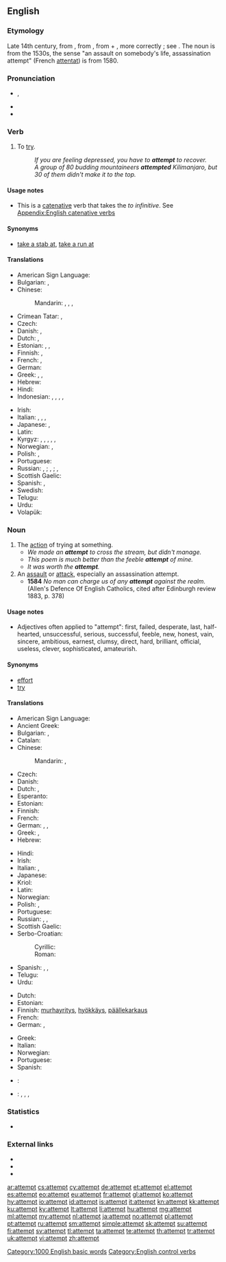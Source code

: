 ==English==

===Etymology===
Late 14th century, from {{etyl|fro}} {{term|atempter}}, from {{etyl|la}} {{term|attempto|attemptō|I try, solicit}}, from {{term|ad||to}} + {{term|temptare}}, more correctly {{term|tentare||to try}}; see {{term|tempt}}.
The noun is from the 1530s, the sense "an assault on somebody's life, assassination attempt" (French [[attentat]]) is from 1580.

===Pronunciation===
* {{IPA|/əˈtɛmpt/}}, {{X-SAMPA|/@"tEmpt/}}
* {{audio|en-us-attempt.ogg|Audio (US)}}
* {{rhymes|ɛmpt}}

===Verb===
{{en-verb}}

# To [[try]].
#: ''If you are feeling depressed, you have to '''attempt''' to recover.''
#: ''A group of 80 budding mountaineers '''attempted''' Kilimanjaro, but 30 of them didn't make it to the top.''

====Usage notes====
* This is a [[catenative]] verb that takes the ''to infinitive''. See [[Appendix:English catenative verbs]]

====Synonyms====
* [[take a stab at]], [[take a run at]]

====Translations====
{{trans-top|to try}}
* American Sign Language: {{tø|ase|A@NearInsideChesthigh-PalmAcross-A@NearInsideChesthigh-PalmAcross A@InsideChesthigh-PalmDown-A@InsideChesthigh-PalmDown}}
* Bulgarian: {{t+|bg|пробвам|tr=probam}}, {{t+|bg|опитвам|tr=opitbam}}
* Chinese:
*: Mandarin: {{t|cmn|嘗試|sc=Hani}}, {{t|cmn|尝试|tr=chángshì|sc=Hani}}, {{t|cmn|試|sc=Hani}}, {{t|cmn|试|tr=shì|sc=Hani}}
* Crimean Tatar: {{tø|crh|ıntılmaq}}, {{tø|crh|tırışmaq}}
* Czech: {{t+|cs|zkusit}}
* Danish: {{t-|da|forsøge}}, {{t-|da|prøve}}
* Dutch: {{t+|nl|pogen}}, {{t+|nl|proberen}}
* Estonian: {{t-|et|proovima}}, {{t-|et|üritama}}, {{t-|et|katsetama}}
* Finnish: {{t+|fi|yrittää}}, {{t+|fi|koettaa}}
* French: {{t+|fr|tenter}}, {{t+|fr|essayer}}
* German: {{t+|de|versuchen}}
* Greek: {{t+|el|αποπειρώμαι|tr=apopeirómai}}, {{t+|el|επιχειρώ|tr=epicheiró}}, {{t+|el|προσπαθώ|tr=prospathó}}
* Hebrew: {{t-|he|ניסה|tr=nisá}}
* Hindi: {{t-|hi|कोशिश करना|tr=koshish karnā}}
* Indonesian: {{t+|id|upaya|alt=berupaya}}, {{t+|id|usaha|alt=berusaha}}, {{t+|id|coba}}, {{t+|id|coba|alt=mencoba}}, {{t+|id|niat|alt=berniat}}
{{trans-mid}}
* Irish: {{t-|ga|ionsaigh}}
* Italian: {{t+|it|tentare}}, {{t+|it|cercare}}, {{t+|it|provare}}, {{t-|it|attentare}}
* Japanese: {{t-|ja|試みる|tr=[[こころみる]], kokoromiru}}, {{t-|ja|試す|tr=[[ためす]], tamesu}}
* Latin: {{t+|la|conor}}
* Kyrgyz: {{t+|ky|аракет}}, {{t+|ky|кол салуу}}, {{t+|ky|тажрыйба}}, {{t+|ky|сынам}}, {{t+|ky|аракет кылуу}},  {{t+|ky|тырышуу}} 
* Norwegian: {{t-|no|forsøke}}, {{t+|no|prøve}}
* Polish: {{t+|pl|próbować}} {{impf}}, {{t+|pl|spróbować}} {{pf.}}
* Portuguese: {{t+|pt|tentar}}
* Russian: {{t+|ru|пытаться|tr=pytátʹsja}} {{impf}}, {{t+|ru|попытаться|tr=popytátʹsja}} {{pf.}}; {{t+|ru|пробовать|tr=próbovatʹ}} {{impf}}, {{t+|ru|попробовать|tr=popróbovatʹ}} {{pf.}}; {{t+|ru|стараться|tr=starátʹsja}} {{impf}}, {{t+|ru|постараться|tr=postarát's'a}} {{pf.}}
* Scottish Gaelic: {{t-|gd|feuch}}
* Spanish: {{t+|es|intentar}}, {{t+|es|tratar|alt=tratar de}}
* Swedish: {{t+|sv|försöka}}
* Telugu: {{t-|te|ప్రయత్నించు|tr=prayatninchu}}
* Urdu: {{t-|ur|کوشش کرنا|tr=koshish karnā}}
* Volapük: {{t+|vo|steifülön}}
{{trans-bottom}}

===Noun===
{{en-noun}}

# The [[action]] of trying at something. {{defdate|1530}}
#* ''We made an '''attempt''' to cross the stream, but didn't manage.''
#* ''This poem is much better than the feeble '''attempt''' of mine.''
#* ''It was worth the '''attempt'''.''
# An [[assault]] or [[attack]], especially an assassination attempt. {{defdate|1580}}
#* '''1584'''  ''No man can charge us of any '''attempt''' against the realm.''  (Allen's Defence Of English Catholics, cited after Edinburgh review 1883, p. 378)

====Usage notes====
* Adjectives often applied to "attempt": first, failed, desperate, last, half-hearted, unsuccessful, serious, successful, feeble, new, honest, vain, sincere, ambitious, earnest, clumsy, direct, hard, brilliant, official, useless, clever, sophisticated, amateurish.

====Synonyms====
* [[effort]]
* [[try]]

====Translations====
{{trans-top|the action of trying at something}}
* American Sign Language: {{tø|ase|A@NearInsideChesthigh-PalmAcross-A@NearInsideChesthigh-PalmAcross A@InsideChesthigh-PalmDown-A@InsideChesthigh-PalmDown}}
* Ancient Greek: {{tø|grc|δοκιμή|tr=dokimē|sc=polytonic}}
* Bulgarian: {{t+|bg|опит|tr=opit}}, {{t+|bg|проба|tr=proba}}
* Catalan: {{t-|ca|temptativa|f}}
* Chinese:
*: Mandarin: {{t|cmn|嘗試|sc=Hani}}, {{t|cmn|尝试|tr=chángshì|sc=Hani}}
* Czech: {{t-|cs|pokus|m}}
* Danish: {{t-|da|forsøg|n}}
* Dutch: {{t+|nl|poging|f}} {{qualifier|an action}}, {{t-|nl|probeersel|n}} {{qualifier|making something}}
* Esperanto: {{t-|eo|provo}}
* Estonian: {{t-|et|katse}}
* Finnish: {{t+|fi|yritys}}
* French: {{t+|fr|tentative|f}}
* German: {{t+|de|Versuch|m}}, {{t+|de|Bestreben|n}}, {{t-|de|Bestrebung|f}}
* Greek: {{t+|el|απόπειρα|f|tr=apópeira}}, {{t+|el|προσπάθεια|tr=prospátheia}}
* Hebrew: {{t+|he|ניסיון|m|tr=nisayón}}
{{trans-mid}}
* Hindi: {{t-|hi|कोशिश|f|tr=koshish}}
* Irish: {{t-|ga|ionsaí|m}}
* Italian: {{t+|it|tentativo}}, {{t+|it|sforzo}}
* Japanese: {{t-|ja|試み|tr=[[こころみ]], kokoromi}}
* Kriol: {{tø|rop|shat}}
* Latin: {{t-|la|conatus}}
* Norwegian: {{t-|no|forsøk|n}}
* Polish: {{t+|pl|próba|f}}, {{t+|pl|podejście|m}}
* Portuguese: {{t+|pt|tentativa|f}}
* Russian: {{t+|ru|попытка|f|tr=popýtka}}, {{t+|ru|проба|f|tr=próba}}, {{t+|ru|опыт|m|tr=ópyt}}
* Scottish Gaelic: {{t-|gd|feuchainn|f}}
* Serbo-Croatian:
*: Cyrillic: {{t-|sh|покушај|m}}
*: Roman: {{t-|sh|pokušaj|m|sc=Latn}}
* Spanish: {{t-|es|tentativa|f}}, {{t+|es|intento|m}}, {{t+|es|ensayo|m}}
* Telugu: {{t-|te|ప్రయత్నం|tr=prayatnam}}
* Urdu: {{t-|ur|کوشش|f|tr=koshish}}
{{trans-bottom}}

{{trans-top|attack}}
* Dutch: {{t+|nl|aanslag|m}}
* Estonian: {{t-|et|tapmiskatse}}
* Finnish: [[murhayritys]], [[hyökkäys]], [[päällekarkaus]]
* French: {{t+|fr|attentat|m}}
* German: {{t+|de|Anschlag|m}}, {{t+|de|Attentat|n}}
{{trans-mid}}
* Greek: {{t+|el|απόπειρα|f|tr=apópira}}
* Italian: {{t+|it|attentato}}
* Norwegian: {{t-|no|angrep|n}}
* Portuguese: {{t+|pt|atentado|m}}
* Spanish: {{t-|es|atentado|m}}
{{trans-bottom}}

{{checktrans-top}}
* {{ttbc|bg}}: {{t+|bg|опит|m}}
{{trans-mid}}
* {{ttbc|id}}: {{t+|id|upaya}}, {{t-|id|idusaha}}, {{t+|id|coba|alt=percobaan}}, {{t+|id|niat}}
{{trans-bottom}}

===Statistics===
* {{rank|drawn|field|street|829|attempt|soft|officers|likely}}

===External links===
* {{R:Webster 1913}}
* {{R:Century 1911}}
* {{R:OneLook}}

[[Category:1000 English basic words]]
[[Category:English control verbs]]

[[ar:attempt]]
[[cs:attempt]]
[[cy:attempt]]
[[de:attempt]]
[[et:attempt]]
[[el:attempt]]
[[es:attempt]]
[[eo:attempt]]
[[eu:attempt]]
[[fr:attempt]]
[[gl:attempt]]
[[ko:attempt]]
[[hy:attempt]]
[[io:attempt]]
[[id:attempt]]
[[is:attempt]]
[[it:attempt]]
[[kn:attempt]]
[[kk:attempt]]
[[ku:attempt]]
[[ky:attempt]]
[[lt:attempt]]
[[li:attempt]]
[[hu:attempt]]
[[mg:attempt]]
[[ml:attempt]]
[[my:attempt]]
[[nl:attempt]]
[[ja:attempt]]
[[no:attempt]]
[[pl:attempt]]
[[pt:attempt]]
[[ru:attempt]]
[[sm:attempt]]
[[simple:attempt]]
[[sk:attempt]]
[[su:attempt]]
[[fi:attempt]]
[[sv:attempt]]
[[tl:attempt]]
[[ta:attempt]]
[[te:attempt]]
[[th:attempt]]
[[tr:attempt]]
[[uk:attempt]]
[[vi:attempt]]
[[zh:attempt]]